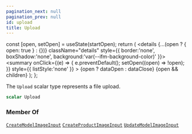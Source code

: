```yaml
---
pagination_next: null
pagination_prev: null
id: upload
title: Upload
---
```









  const [open, setOpen] = useState(startOpen);
  return (
    <details {...(open ? { open: true } : {})} className="details" style={{ border:'none', boxShadow:'none', background:'var(--ifm-background-color)' }}>
      <summary
        onClick={(e) => {
          e.preventDefault();
          setOpen((open) => !open);
        }}
        style={{ listStyle:'none' }}
      >
      {open ? dataOpen : dataClose}
      </summary>
      {open && children}
    </details>
  );
};








The `Upload` scalar type represents a file upload.


```graphql
scalar Upload
```








### Member Of

[`CreateModelImageInput`](/types/inputs/create-model-image-input)  <Badge class="badge badge--secondary" text="input"/><Bullet />[`CreateProductImageInput`](/types/inputs/create-product-image-input)  <Badge class="badge badge--secondary" text="input"/><Bullet />[`UpdateModelImageInput`](/types/inputs/update-model-image-input)  <Badge class="badge badge--secondary" text="input"/>

